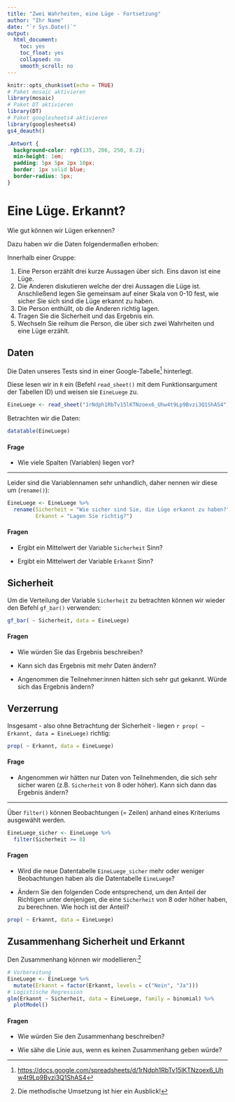 ```yaml
---
title: "Zwei Wahrheiten, eine Lüge - Fortsetzung"
author: "Ihr Name"
date: "`r Sys.Date()`"
output:
  html_document:
    toc: yes
    toc_float: yes
    collapsed: no
    smooth_scroll: no
---
```


```r
knitr::opts_chunk$set(echo = TRUE)
# Paket mosaic aktivieren
library(mosaic)
# Paket DT aktivieren
library(DT)
# Paket googlesheets4 aktivieren
library(googlesheets4)
gs4_deauth()
```
```css
.Antwort {
  background-color: rgb(135, 206, 250, 0.2);
  min-height: 1em;
  padding: 5px 5px 2px 10px;
  border: 1px solid blue;
  border-radius: 5px;
}
```

# Eine Lüge. Erkannt?

Wie gut können wir Lügen erkennen?

Dazu haben wir die Daten folgendermaßen erhoben:

Innerhalb einer Gruppe:

1. Eine Person erzählt drei kurze Aussagen über sich. Eins davon ist eine Lüge.
2. Die Anderen diskutieren welche der drei Aussagen die Lüge ist. Anschließend legen Sie gemeinsam auf einer Skala von 0-10 fest, wie sicher Sie sich sind die Lüge erkannt zu haben.
3. Die Person enthüllt, ob die Anderen richtig lagen.
4. Tragen Sie die Sicherheit und das Ergebnis ein.
5. Wechseln Sie reihum die Person, die über sich zwei Wahrheiten und eine Lüge erzählt.

## Daten

Die Daten unseres Tests sind in einer Google-Tabelle^[[https://docs.google.com/spreadsheets/d/1rNdph1RbTv15lKTNzoex6_Uhw4t9Lp9Bvzi3Q1ShAS4](https://docs.google.com/spreadsheets/d/1rNdph1RbTv15lKTNzoex6_Uhw4t9Lp9Bvzi3Q1ShAS4)] hinterlegt.

Diese lesen wir in `R` ein (Befehl `read_sheet()` mit dem Funktionsargument der Tabellen ID) und weisen sie `EineLuege` zu.

```r
EineLuege <- read_sheet("1rNdph1RbTv15lKTNzoex6_Uhw4t9Lp9Bvzi3Q1ShAS4")
```

Betrachten wir die Daten:

```r
datatable(EineLuege)
```


#### Frage

- Wie viele Spalten (Variablen) liegen vor?

::: {.Antwort}
:::

***

Leider sind die Variablennamen sehr unhandlich, daher nennen wir diese um (`rename()`):

```r
EineLuege <- EineLuege %>%
  rename(Sicherheit = "Wie sicher sind Sie, die Lüge erkannt zu haben?",
         Erkannt = "Lagen Sie richtig?")
```

#### Fragen

- Ergibt ein Mittelwert der Variable `Sicherheit` Sinn?

::: {.Antwort}
:::

- Ergibt ein Mittelwert der Variable `Erkannt` Sinn?

::: {.Antwort}
:::

## Sicherheit

Um die Verteilung der Variable `Sicherheit` zu betrachten können wir wieder den Befehl `gf_bar()` verwenden:

```r
gf_bar( ~ Sicherheit, data = EineLuege)
```

#### Fragen

- Wie würden Sie das Ergebnis beschreiben?

::: {.Antwort}
:::

- Kann sich das Ergebnis mit mehr Daten ändern?

::: {.Antwort}
:::

- Angenommen die Teilnehmer:innen hätten sich sehr gut gekannt. Würde sich das Ergebnis ändern?

::: {.Antwort}
:::


## Verzerrung

Insgesamt - also ohne Betrachtung der Sicherheit - liegen `r prop( ~ Erkannt, data = EineLuege)` richtig:

```r
prop( ~ Erkannt, data = EineLuege)
```


#### Frage

- Angenommen wir hätten nur Daten von Teilnehmenden, die sich sehr sicher waren (z.B. `Sicherheit` von 8 oder höher). Kann sich dann das Ergebnis ändern?

::: {.Antwort}
:::

***

Über `filter()` können Beobachtungen (= Zeilen) anhand eines Kriteriums ausgewählt werden.

```r
EineLuege_sicher <- EineLuege %>%
  filter(Sicherheit >= 8)
```

#### Fragen

- Wird die neue Datentabelle `EineLuege_sicher` mehr oder weniger Beobachtungen haben als die Datentabelle `EineLuege`? 

::: {.Antwort}
:::

- Ändern Sie den folgenden Code entsprechend, um den Anteil der Richtigen unter denjenigen, die eine `Sicherheit` von 8 oder höher haben, zu berechnen. Wie hoch ist der Anteil?

::: {.Antwort}
```r
prop( ~ Erkannt, data = EineLuege)
```
:::


## Zusammenhang Sicherheit und Erkannt

Den Zusammenhang können wir modellieren:^[Die methodische Umsetzung ist hier ein Ausblick!]

```r
# Vorbereitung
EineLuege <- EineLuege %>%
  mutate(Erkannt = factor(Erkannt, levels = c("Nein", "Ja")))
# Logistische Regression
glm(Erkannt ~ Sicherheit, data = EineLuege, family = binomial) %>%
  plotModel()
```

#### Fragen

- Wie würden Sie den Zusammenhang beschreiben? 

::: {.Antwort}
:::

- Wie sähe die Linie aus, wenn es keinen Zusammenhang geben würde?

::: {.Antwort}
:::
